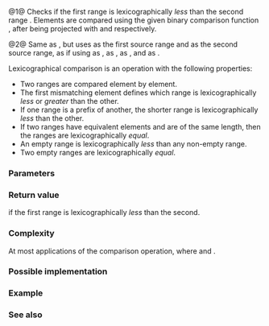{{cpp/experimental/ranges/title|lexicographical_compare}}
{{cpp/experimental/ranges/algorithm/navbar}}
{{dcl begin}}
{{dcl header|experimental/ranges/algorithm}}
{{dcl|since=ranges|num=1|1=
template&lt; InputIterator I1, Sentinel&lt;I1&gt; S1, InputIterator I2, Sentinel&lt;I2&gt; S2,
          class Proj1 = ranges::identity, class Proj2 = ranges::identity,
          class Comp = ranges::less&lt;&gt; &gt;
    requires IndirectStrictWeakOrder&lt;Comp, projected&lt;I1, Proj1&gt;, projected&lt;I2, Proj2&gt;&gt;
bool lexicographical_compare( I1 first1, S1 last1, I2 first2, S2 last2,
                              Comp comp = Comp{}, 
                              Proj1 proj1 = Proj1{}, Proj2 proj2 = Proj2{} );
}}
{{dcl|since=ranges|num=2|1=
template&lt; InputRange R1, InputRange R2,
          class Proj1 = ranges::identity, class Proj2 = ranges::identity,
          class Comp = ranges::less&lt;&gt; &gt;
    requires IndirectStrictWeakOrder&lt;Comp, projected&lt;ranges::iterator_t&lt;R1&gt;, Proj1&gt;,
                                           projected&lt;ranges::iterator_t&lt;R2&gt;, Proj2&gt;&gt;
bool lexicographical_compare( R1&amp;&amp; r1, R2&amp;&amp; r2, Comp comp = Comp{},
                              Proj1 proj1 = Proj1{}, Proj2 proj2 = Proj2{} );
}}
{{dcl end}}

@1@ Checks if the first range {{range|first1|last1}} is lexicographically ''less'' than the second range {{range|first2|last2}}. Elements are compared using the given binary comparison function {{c|comp}}, after being projected with {{c|proj1}} and {{c|proj2}} respectively.

@2@ Same as {{v|1}}, but uses {{c|r1}} as the first source range and {{c|r2}} as the second source range, as if using {{c|ranges::begin(r1)}} as {{c|first1}}, {{c|ranges::end(r1)}} as {{c|last1}}, {{c|ranges::begin(r2)}} as {{c|first2}}, and {{c|ranges::end(r2)}} as {{c|last2}}.

Lexicographical comparison is an operation with the following properties:
* Two ranges are compared element by element.
* The first mismatching element defines which range is lexicographically ''less'' or ''greater'' than the other.
* If one range is a prefix of another, the shorter range is lexicographically ''less'' than the other.
* If two ranges have equivalent elements and are of the same length, then the ranges are lexicographically ''equal''.
* An empty range is lexicographically ''less'' than any non-empty range.
* Two empty ranges are lexicographically ''equal''.

===Parameters===
{{par begin}}
{{par|first1, last1|the first range of elements to examine}}
{{par|r1|the first range of elements to examine}}
{{par|first2, last2|the second range of elements to examine}}
{{par|r2|the second range of elements to examine}}
{{par|comp|comparison function to apply to the projected elements}}
{{par|proj1|projection to apply to the elements in the first range}}
{{par|proj2|projection to apply to the elements in the second range}}
{{par end}}

===Return value===
{{c|true}} if the first range is lexicographically ''less'' than the second.

===Complexity===
At most {{math|2&amp;middot;min(N1, N2)}} applications of the comparison operation, where {{c|1=N1 = last1 - first1}} and {{c|1=N2 = last2 - first2}}.

===Possible implementation===
{{eq fun|1=
template&lt;InputIterator I1, Sentinel&lt;I1&gt; S1, InputIterator I2, Sentinel&lt;I2&gt; S2,
         class Proj1 = ranges::identity, class Proj2 = ranges::identity,
         class Comp = ranges::less&lt;&gt;&gt;
    requires IndirectStrictWeakOrder&lt;Comp, projected&lt;I1, Proj1&gt;, projected&lt;I2, Proj2&gt;&gt;
bool lexicographical_compare(I1 first1, S1 last1, I2 first2, S2 last2,
                             Comp comp = Comp{}, 
                             Proj1 proj1 = Proj1{}, Proj2 proj2 = Proj2{})
{
    for (; (first1 != last1) &amp;&amp; (first2 != last2); (void) ++first1, (void) ++first2)
    {
        if (ranges::invoke(comp, ranges::invoke(proj1, *first1),
                                 ranges::invoke(proj2, *first2)))
            return true;
        if (ranges::invoke(comp, ranges::invoke(proj2, *first2),
                                 ranges::invoke(proj1, *first1)))
            return false;
    }
    return (first1 == last1) &amp;&amp; (first2 != last2);
}
}}

===Example===
{{example}}

===See also===
{{dsc begin}}
{{dsc inc|cpp/algorithm/dsc lexicographical_compare}}
{{dsc inc|cpp/experimental/ranges/algorithm/dsc equal}}
{{dsc end}}